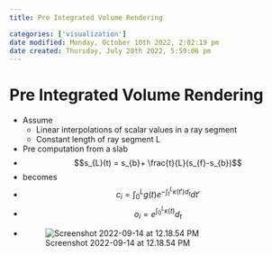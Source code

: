 ```yaml
---
title: Pre Integrated Volume Rendering

categories: ['visualization']
date modified: Monday, October 10th 2022, 2:02:19 pm
date created: Thursday, July 28th 2022, 5:59:06 pm
---
```


# Pre Integrated Volume Rendering
- Assume
	- Linear interpolations of scalar values in a ray segment
	- Constant length of ray segment L
- Pre computation from a slab
- $$s_{L}(t) = s_{b}+ \frac{t}{L}(s_{f}-s_{b})$$
- becomes
- $$c_{i}= \int_{0}^{L}g(t)e^{-\int_{t}^{L}{\kappa(t')d_{t}}}dt' $$
- $$o_{i}= e^{\int_{0}^{L}\kappa(t)}d_{t} $$
- ![Screenshot 2022-09-14 at 12.18.54 PM](images/Screenshot%202022-09-14%20at%2012.18.54%20PM.png)



